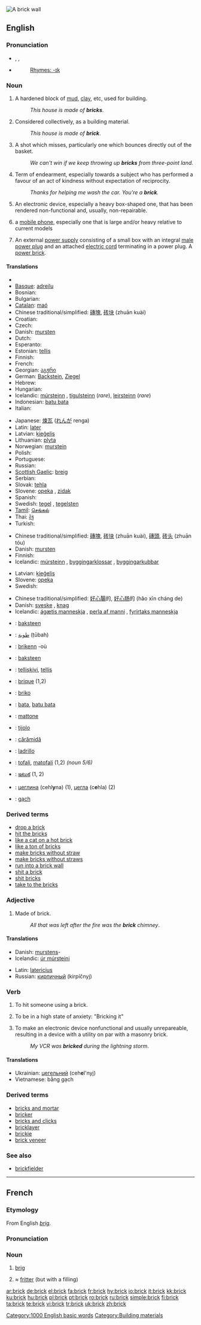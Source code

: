 [[Image:Brick wall old.jpg|thumb|A brick wall]]
{{wikipedia}}
==English==

===Pronunciation===
* {{enPR|/brĭk/}}, {{IPA|/brɪk/}}, {{SAMPA|/brIk/}}
* {{audio|en-us-brick.ogg|Audio (US)}}
*: [[Rhymes:English:-ɪk|Rhymes: -ɪk]]

===Noun===
{{en-noun|s|-}}

# A hardened block of [[mud]], [[clay]], etc, used for building.
#: ''This house is made of '''bricks'''''.
# {{uncountable}} Considered collectively, as a building material.
#: ''This house is made of '''brick'''''.
# {{basketball}} A shot which misses, particularly one which bounces directly out of the basket.
#: ''We can't win if we keep throwing up '''bricks''' from three-point land.''
# Term of endearment, especially towards a subject who has performed a favour of an act of kindness without expectation of reciprocity.
#: ''Thanks for helping me wash the car. You're a '''brick'''.''
# {{slang}} An electronic device, especially a heavy box-shaped one, that has been rendered non-functional and, usually, non-repairable.
# {{colloquial}} a [[mobile phone]], especially one that is large and/or heavy relative to current models
# {{colloquial}} An external [[power supply]] consisting of a small box with an integral [[male]] [[power plug]] and an attached [[electric cord]] terminating in a power plug.  A [[power brick]].

====Translations====
{{trans-top|hardened block used for building}}
* {{trreq|Armenian}}
* [[Basque]]: [[adreilu]]
* Bosnian: {{t|bs|cigla|f}}
* Bulgarian: {{t+|bg|тухла|sc=Cyrl}}
* [[Catalan]]: [[maó]]
* Chinese traditional/simplified: [[磚塊]], [[砖块]] (zhuān kuài)
* Croatian: {{t|hr|cigla|f}}
* Czech: {{t-|cs|cihla|f}}
* Danish: [[mursten]] {{c}}
* Dutch: {{t+|nl|baksteen}}
* Esperanto: {{t-|eo|briko|xs=Esperanto}}
* Estonian: [[tellis]]
* Finnish: {{t-|fi|tiili}}
* French: {{t+|fr|brique}}
* Georgian: [[აგჟრი]]
* German: [[Backstein]], [[Ziegel]] {{m}}
* Hebrew: {{t-|he|לבנה|sc=Hebr}}
* Hungarian: {{t+|hu|tégla}}
* Icelandic: [[múrsteinn]] {{m}}, [[tígulsteinn]] {{m}} (''rare''), [[leirsteinn]] {{m}} (''rare'')
* Indonesian: [[batu bata]]
* Italian: {{t+|it|mattone}}
{{trans-mid}}
* Japanese: [[煉瓦]] ([[れんが]] renga)
* Latin: [[later#Latin|later]] {{m}}
* Latvian: [[ķieģelis]] {{m}}
* Lithuanian: [[plyta]]
* Norwegian: [[murstein]]
* Polish: {{t+|pl|cegła}}
* Portuguese: {{t+|pt|tijolo}}
* Russian: {{t+|ru|кирпич|m|tr=kirpíč|sc=Cyrl}}
* [[Scottish Gaelic]]: [[breig]]
* Serbian: {{t-|sr|опека|sc=Cyrl}}
* Slovak: [[tehla]]
* Slovene: [[opeka]] {{f}}, [[zidak]] {{m}}
* Spanish: {{t+|es|ladrillo}}
* Swedish: [[tegel]] {{n}}, [[tegelsten]]
* [[Tamil]]: [[செங்கல்]]
* Thai: [[อิฐ]]
* Turkish: {{t+|tr|tuğla}}
{{trans-bottom}}

{{trans-top|a building material}}
* Chinese traditional/simplified: [[磚塊]], [[砖块]] (zhuān kuài), [[磚頭]], [[砖头]] (zhuān tóu)
* Danish: [[mursten]] {{c}}
* Finnish: {{t-|fi|tiili}}
* Icelandic: [[múrsteinn]] {{m}}, [[byggingarklossar]] {{m|p}}, [[byggingarkubbar]] {{n|p}}
{{trans-mid}}
* Latvian: [[ķieģelis]] {{m}}
* Slovene: [[opeka]]
* Swedish: {{t-|sv|tegel|n}}
{{trans-bottom}}

{{trans-top|a missed shot (basketball)}}
{{trans-mid}}
{{trans-bottom}}

{{trans-top|term of endearment}}
* Chinese traditional/simplified: [[好心腸]]的, [[好心肠]]的 (hǎo xīn cháng de)
* Danish: [[sveske]] {{c}}, [[knag]] {{c}}
* Icelandic: [[ágætis manneskja]] {{f}}, [[perla af manni]] {{f}}, [[fyrirtaks manneskja]] {{f}}
{{trans-mid}}
{{trans-bottom}}

{{checktrans-top|}}
* {{ttbc|Afrikaans}}: [[baksteen]]
* {{ttbc|Arabic}}: [[طوبة]] (ṭūbah)
* {{ttbc|Breton}}: [[brikenn]] {{f}} -où
* {{ttbc|Dutch}}: [[baksteen]]
* {{ttbc|Estonian}}: [[telliskivi]], [[tellis]]
* {{ttbc|French}}: [[brique]] {{f}} (1,2)
* {{ttbc|Ido}}: [[briko]]
* {{ttbc|Indonesian}}: [[bata]], [[batu bata]]
* {{ttbc|Italian}}: [[mattone]]
* {{ttbc|Portuguese}}: [[tijolo]]
* {{ttbc|Romanian}}: [[cărămidă]] {{f}}
* {{ttbc|Spanish}}: [[ladrillo]] {{m}}
* {{ttbc|Swahili}}: [[tofali]], [[matofali]] {{p}} (1,2) ''(noun 5/6)''
* {{ttbc|Telugu}}: [[ఇటుక]] (1, 2)
* {{ttbc|Ukrainian}}: [[цеглина]] (cehl'''y'''na) {{f}} (1), [[цегла]] (c'''e'''hla) {{f}} (2)
* {{ttbc|Vietnamese}}: [[gạch]]
{{checktrans-bottom}}

===Derived terms===
* [[drop a brick]]
* [[hit the bricks]]
* [[like a cat on a hot brick]]
* [[like a ton of bricks]]
* [[make bricks without straw]]
* [[make bricks without straws]]
* [[run into a brick wall]]
* [[shit a brick]]
* [[shit bricks]]
* [[take to the bricks]]

===Adjective===
{{en-adj|-}}

# Made of brick.
#: ''All that was left after the fire was the '''brick''' chimney''.

====Translations====
{{trans-top|made of brick}}
* Danish: [[mursten]]s-
* Icelandic: [[úr múrsteini]] {{m|f|n}}
{{trans-mid}}
* Latin: [[latericius]]
* Russian: [[кирпичный]] (kirpíčnyj)
{{trans-bottom}}

===Verb===
{{en-verb}}

# {{slang}} To hit someone using a brick.
# {{rfv-sense}} {{slang}} To be in a high state of anxiety: "Bricking it"
# {{rfv-sense}} {{slang}} To make an electronic device nonfunctional and usually unrepareable, resulting in a device with a utility on par with a masonry brick.
#: ''My VCR was '''bricked''' during the lightning storm''.

====Translations====
{{trans-top|hit someone using a brick}}
{{trans-mid}}
{{trans-bottom}}

{{trans-top|be a high state of anxiety}}
{{trans-mid}}
{{trans-bottom}}

{{trans-top|make an electronic device nonfunctional}}
{{trans-mid}}
{{trans-bottom}}

{{checktrans-top}}
* Ukrainian: [[цегельний]] (ceh'''e'''l'nyj) {{m}}
* Vietnamese: bằng gạch
{{checktrans-bottom}}

===Derived terms===
* [[bricks and mortar]]
* [[bricker]]
* [[bricks and clicks]]
* [[bricklayer]]
* [[brickie]]
* [[brick veneer]]

===See also===
* [[brickfielder]]

[[Category:1000 English basic words]]
[[Category:Building materials]]

----

==French==

===Etymology===
From English ''[[brig]]''.

===Pronunciation===
{{IPA|/bʀik/}}

===Noun===
{{fr-noun|m}}

# {{nautical}} [[brig]]
# ≈ [[fritter]] (but with a filling)

[[ar:brick]]
[[de:brick]]
[[el:brick]]
[[fa:brick]]
[[fr:brick]]
[[hy:brick]]
[[io:brick]]
[[it:brick]]
[[kk:brick]]
[[ku:brick]]
[[hu:brick]]
[[pl:brick]]
[[pt:brick]]
[[ro:brick]]
[[ru:brick]]
[[simple:brick]]
[[fi:brick]]
[[ta:brick]]
[[te:brick]]
[[vi:brick]]
[[tr:brick]]
[[uk:brick]]
[[zh:brick]]
